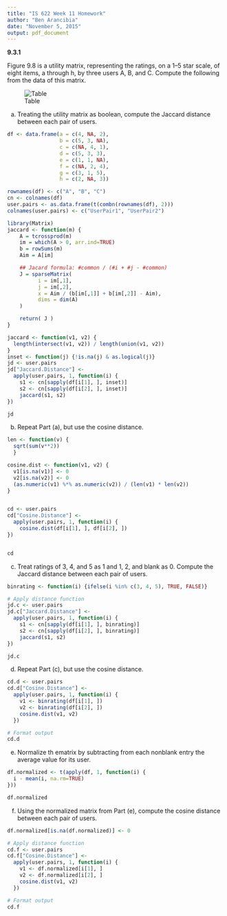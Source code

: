```yaml
---
title: "IS 622 Week 11 Homework"
author: "Ben Arancibia"
date: "November 5, 2015"
output: pdf_document
---
```


__9.3.1__

Figure 9.8 is a utility matrix, representing the ratings, on a 1–5 star scale, of eight items, a through h, by three users A, B, and C. Compute the following from the data of this matrix.

![Table](/home/bcarancibia/CUNY_IS_622/week11/98.png)


(a) Treating the utility matrix as boolean, compute the Jaccard distance between each pair of users.

```r
df <- data.frame(a = c(4, NA, 2),
                 b = c(5, 3, NA),
                 c = c(NA, 4, 1),
                 d = c(5, 3, 3),
                 e = c(1, 1, NA),
                 f = c(NA, 2, 4),
                 g = c(3, 1, 5),
                 h = c(2, NA, 3))

rownames(df) <- c("A", "B", "C")
cn <- colnames(df)
user.pairs <- as.data.frame(t(combn(rownames(df), 2)))
colnames(user.pairs) <- c("UserPair1", "UserPair2")

```


```r
library(Matrix)
jaccard <- function(m) {
    A = tcrossprod(m)
    im = which(A > 0, arr.ind=TRUE)
    b = rowSums(m)
    Aim = A[im]

    ## Jacard formula: #common / (#i + #j - #common)
    J = sparseMatrix(
          i = im[,1],
          j = im[,2],
          x = Aim / (b[im[,1]] + b[im[,2]] - Aim),
          dims = dim(A)
    )

    return( J )
}

```
```r
jaccard <- function(v1, v2) {
  length(intersect(v1, v2)) / length(union(v1, v2))
}
inset <- function(j) {!is.na(j) & as.logical(j)}
jd <- user.pairs
jd["Jaccard.Distance"] <- 
  apply(user.pairs, 1, function(i) {
    s1 <- cn[sapply(df[i[1], ], inset)]
    s2 <- cn[sapply(df[i[2], ], inset)] 
    jaccard(s1, s2)
})

jd

```

(b) Repeat Part (a), but use the cosine distance.

```r
len <- function(v) { 
  sqrt(sum(v**2)) 
  }

cosine.dist <- function(v1, v2) {
  v1[is.na(v1)] <- 0
  v2[is.na(v2)] <- 0
  (as.numeric(v1) %*% as.numeric(v2)) / (len(v1) * len(v2))
}


cd <- user.pairs
cd["Cosine.Distance"] <- 
  apply(user.pairs, 1, function(i) {
    cosine.dist(df[i[1], ], df[i[2], ])
})


cd

```

(c) Treat ratings of 3, 4, and 5 as 1 and 1, 2, and blank as 0. Compute the Jaccard distance between each pair of users.

```r
binrating <- function(i) {ifelse(i %in% c(3, 4, 5), TRUE, FALSE)}

# Apply distance function
jd.c <- user.pairs
jd.c["Jaccard.Distance"] <- 
  apply(user.pairs, 1, function(i) {
    s1 <- cn[sapply(df[i[1], ], binrating)]
    s2 <- cn[sapply(df[i[2], ], binrating)] 
    jaccard(s1, s2)
})

jd.c

```

(d) Repeat Part (c), but use the cosine distance.

```r
cd.d <- user.pairs
cd.d["Cosine.Distance"] <-
  apply(user.pairs, 1, function(i) {
    v1 <- binrating(df[i[1], ])
    v2 <- binrating(df[i[2], ])
    cosine.dist(v1, v2)
  })

# Format output
cd.d

```

(e) Normalize th ematrix by subtracting from each nonblank entry the average value for its user.

```r
df.normalized <- t(apply(df, 1, function(i) {
  i - mean(i, na.rm=TRUE)
}))

df.normalized
```
(f) Using the normalized matrix from Part (e), compute the cosine distance between each pair of users.


```r
df.normalized[is.na(df.normalized)] <- 0

# Apply distance function
cd.f <- user.pairs
cd.f["Cosine.Distance"] <-
  apply(user.pairs, 1, function(i) {
    v1 <- df.normalized[i[1], ]
    v2 <- df.normalized[i[2], ]
    cosine.dist(v1, v2)
  })

# Format output
cd.f

```
